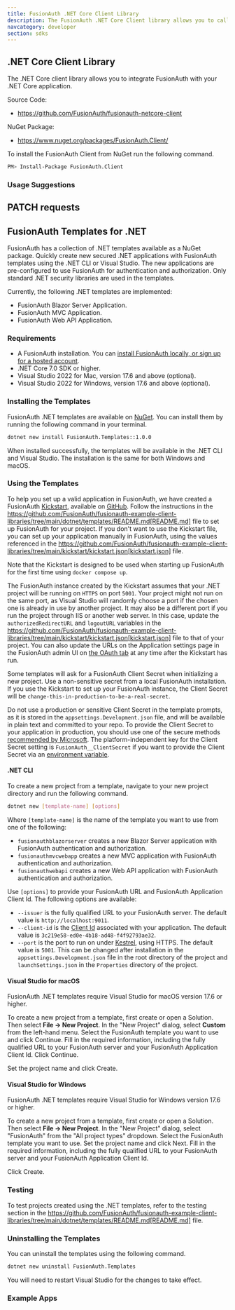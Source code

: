 ```yaml
---
title: FusionAuth .NET Core Client Library
description: The FusionAuth .NET Core Client library allows you to call FusionAuth from a .NET Core application
navcategory: developer
section: sdks
---
```


## .NET Core Client Library

The .NET Core client library allows you to integrate FusionAuth with your .NET Core application.

Source Code:

* https://github.com/FusionAuth/fusionauth-netcore-client

NuGet Package:

* https://www.nuget.org/packages/FusionAuth.Client/

To install the FusionAuth Client from NuGet run the following command.

```bash
PM> Install-Package FusionAuth.Client
```
### Usage Suggestions

<HowToUseClientLibraries />


## PATCH requests

<StaticPatchNote client_library_language=".NET Core" />


## FusionAuth Templates for .NET

FusionAuth has a collection of .NET templates available as a NuGet package. Quickly create new secured .NET applications with FusionAuth templates using the .NET CLI or Visual Studio. The new applications are pre-configured to use FusionAuth for authentication and authorization. Only standard .NET security libraries are used in the templates.

Currently, the following .NET templates are implemented:

* FusionAuth Blazor Server Application.
* FusionAuth MVC Application.
* FusionAuth Web API Application.


### Requirements

* A FusionAuth installation. You can [install FusionAuth locally, or sign up for a hosted account](/docs/v1/tech/installation-guide/).
* .NET Core 7.0 SDK or higher.
* Visual Studio 2022 for Mac, version 17.6 and above (optional).
* Visual Studio 2022 for Windows, version 17.6 and above (optional).


### Installing the Templates

FusionAuth .NET templates are available on [NuGet](https://www.nuget.org/packages/FusionAuth.Templates/). You can install them by running the following command in your terminal.

```bash
dotnet new install FusionAuth.Templates::1.0.0
```

When installed successfully, the templates will be available in the .NET CLI and Visual Studio. The installation is the same for both Windows and macOS.

### Using the Templates

To help you set up a valid application in FusionAuth, we have created a FusionAuth [Kickstart](/docs/get-started/download-and-install/development/kickstart), available on [GitHub](https://github.com/FusionAuth/fusionauth-example-client-libraries/tree/main/kickstart/kickstart.json). Follow the instructions in the https://github.com/FusionAuth/fusionauth-example-client-libraries/tree/main/dotnet/templates/README.md[README.md] file to set up FusionAuth for your project. If you don't want to use the Kickstart file, you can set up your application manually in FusionAuth, using the values referenced in the https://github.com/FusionAuth/fusionauth-example-client-libraries/tree/main/kickstart/kickstart.json[kickstart.json] file.

Note that the Kickstart is designed to be used when starting up FusionAuth for the first time using `docker compose up`.

The FusionAuth instance created by the Kickstart assumes that your .NET project will be running on `HTTPS` on port `5001`. Your project might not run on the same port, as Visual Studio will randomly choose a port if the chosen one is already in use by another project. It may also be a different port if you run the project through IIS or another web server. In this case, update the `authorizedRedirectURL` and `logoutURL` variables in the https://github.com/FusionAuth/fusionauth-example-client-libraries/tree/main/kickstart/kickstart.json[kickstart.json] file to that of your project. You can also update the URLs on the Application settings page in the FusionAuth admin UI on [the OAuth tab](/docs/get-started/core-concepts/applications#oauth) at any time after the Kickstart has run.

Some templates will ask for a FusionAuth Client Secret when initializing a new project. Use a non-sensitive secret from a local FusionAuth installation. If you use the Kickstart to set up your FusionAuth instance, the Client Secret will be `change-this-in-production-to-be-a-real-secret`.

Do not use a production or sensitive Client Secret in the template prompts, as it is stored in the `appsettings.Development.json` file, and will be available in plain text and committed to your repo. To provide the Client Secret to your application in production, you should use one of the secure methods [recommended by Microsoft](https://learn.microsoft.com/en-us/aspnet/core/security/app-secrets?view=aspnetcore-7.0&tabs=windows). The platform-independent key for the Client Secret setting is `FusionAuth__ClientSecret` if you want to provide the Client Secret via an [environment variable](https://learn.microsoft.com/en-us/aspnet/core/security/app-secrets?view=aspnetcore-7.0&tabs=windows#environment-variables).

#### .NET CLI

To create a new project from a template, navigate to your new project directory and run the following command.

```bash
dotnet new [template-name] [options]
```

Where `[template-name]` is the name of the template you want to use from one of the following:

- `fusionauthblazorserver` creates a new Blazor Server application with FusionAuth authentication and authorization.
- `fusionauthmvcwebapp` creates a new MVC application with FusionAuth authentication and authorization.
- `fusionauthwebapi` creates a new Web API application with FusionAuth authentication and authorization.

Use `[options]` to provide your FusionAuth URL and FusionAuth Application Client Id. The following options are available:

- `--issuer` is the fully qualified URL to your FusionAuth server. The default value is `http://localhost:9011`.
- `--client-id` is the [Client Id](/docs/get-started/core-concepts/applications) associated with your application. The default value is `3c219e58-ed0e-4b18-ad48-f4f92793ae32`.
- `--port` is the port to run on under [Kestrel](https://learn.microsoft.com/en-us/aspnet/core/fundamentals/servers/kestrel?view=aspnetcore-7.0), using HTTPS. The default value is `5001`. This can be changed after installation in the `appsettings.Development.json` file in the root directory of the project and `launchSettings.json` in the `Properties` directory of the project.

#### Visual Studio for macOS

FusionAuth .NET templates require Visual Studio for macOS version 17.6 or higher. 

To create a new project from a template, first create or open a Solution. Then select <strong>File -> New Project</strong>. In the "New Project" dialog, select <strong>Custom</strong> from the left-hand menu. Select the FusionAuth template you want to use and click <InlineUIElement>Continue</InlineUIElement>. Fill in the required information, including the fully qualified URL to your FusionAuth server and your FusionAuth Application Client Id. Click <InlineUIElement>Continue</InlineUIElement>.

Set the project name and click <InlineUIElement>Create</InlineUIElement>.

#### Visual Studio for Windows

FusionAuth .NET templates require Visual Studio for Windows version 17.6 or higher. 

To create a new project from a template, first create or open a Solution. Then select <strong>File -> New Project</strong>. In the "New Project" dialog, select "FusionAuth" from the "All project types" dropdown. Select the FusionAuth template you want to use. Set the project name and click <InlineUIElement>Next</InlineUIElement>. Fill in the required information, including the fully qualified URL to your FusionAuth server and your FusionAuth Application Client Id.

Click <InlineUIElement>Create</InlineUIElement>.

### Testing

To test projects created using the .NET templates, refer to the testing section in the https://github.com/FusionAuth/fusionauth-example-client-libraries/tree/main/dotnet/templates/README.md[README.md] file.

### Uninstalling the Templates

You can uninstall the templates using the following command.

```bash
dotnet new uninstall FusionAuth.Templates
```

You will need to restart Visual Studio for the changes to take effect.

### Example Apps
<ExampleApps language="netcore" />

